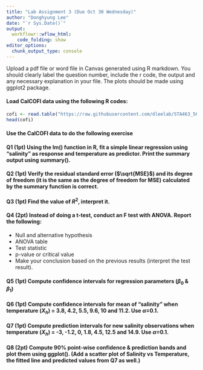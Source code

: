 ```yaml
---
title: "Lab Assignment 3 (Due Oct 30 Wednesday)"
author: "Donghyung Lee"
date: "`r Sys.Date()`"
output: 
  workflowr::wflow_html:
    code_folding: show
editor_options:
  chunk_output_type: console
---
```


Upload a pdf file or word file in Canvas generated using R markdown. You should clearly label the question number, include the r code, the output and any necessary explanation in your file. The plots should be made using ggplot2 package.

#### Load CalCOFI data using the following R codes:
```r
cofi <- read.table("https://raw.githubusercontent.com/dleelab/STA463_563_Fall2019/master/data/calcofi_500.csv", header=TRUE, sep = ",")
head(cofi)
```

#### Use the CalCOFI data to do the following exercise

#### Q1 (1pt) Using the lm() function in R, fit a simple linear regression using “salinity” as response and temperature as predictor. Print the summary output using summary().

#### Q2 (1pt) Verify the residual standard error ($\sqrt{MSE}$) and its degree of freedom (it is the same as the degree of freedom for MSE) calculated by the summary function is correct. 

#### Q3 (1pt) Find the value of $R^2$, interpret it.

#### Q4 (2pt) Instead of doing a t-test, conduct an F test with ANOVA. Report the following:
* Null and alternative hypothesis
* ANOVA table 
* Test statistic
* p-value or critical value
* Make your conclusion based on the previous results (interpret the test result).

#### Q5 (1pt) Compute confidence intervals for regression parameters ($\beta_0$ & $\beta_1$)

#### Q6 (1pt) Compute confidence intervals for mean of "salinity" when temperature ($X_h$) = 3.8, 4.2, 5.5, 9.6, 10 and 11.2. Use $\alpha$=0.1.

#### Q7 (1pt) Compute prediction intervals for new salinity observations when temperature ($X_h$) = -3, -1.2, 0, 1.8, 4.5, 12.5 and 14.9. Use $\alpha$=0.1.

#### Q8 (2pt) Compute 90% point-wise confidence & prediction bands and plot them using ggplot(). (Add a scatter plot of Salinity vs Temperature, the fitted line and predicted values from Q7 as well.)   

